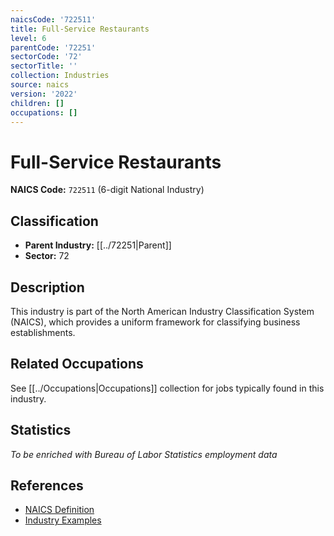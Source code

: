 ```yaml
---
naicsCode: '722511'
title: Full-Service Restaurants
level: 6
parentCode: '72251'
sectorCode: '72'
sectorTitle: ''
collection: Industries
source: naics
version: '2022'
children: []
occupations: []
---
```

# Full-Service Restaurants

**NAICS Code:** `722511` (6-digit National Industry)

## Classification

- **Parent Industry:** [[../72251|Parent]]
- **Sector:** 72

## Description

This industry is part of the North American Industry Classification System (NAICS), which provides a uniform framework for classifying business establishments.

## Related Occupations

See [[../Occupations|Occupations]] collection for jobs typically found in this industry.

## Statistics

*To be enriched with Bureau of Labor Statistics employment data*

## References

- [NAICS Definition](https://www.census.gov/naics/)
- [Industry Examples](https://www.census.gov/naics/2022NAICS/)

